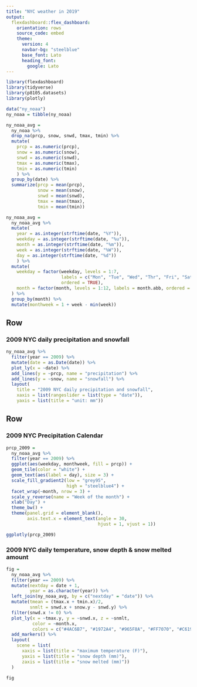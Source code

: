 ```yaml
---
title: "NYC weather in 2019"
output: 
  flexdashboard::flex_dashboard:
    orientation: rows
    source_code: embed
    theme:
      version: 4
      navbar-bg: "steelblue"
      base_font: Lato
      heading_font:
        google: Lato
---
```


```r
library(flexdashboard)
library(tidyverse)
library(p8105.datasets)
library(plotly)

data("ny_noaa")
ny_noaa = tibble(ny_noaa)

ny_noaa_avg = 
  ny_noaa %>% 
  drop_na(prcp, snow, snwd, tmax, tmin) %>% 
  mutate(
    prcp = as.numeric(prcp),
    snow = as.numeric(snow),
    snwd = as.numeric(snwd),
    tmax = as.numeric(tmax),
    tmin = as.numeric(tmin)
    ) %>% 
  group_by(date) %>% 
  summarize(prcp = mean(prcp),
            snow = mean(snow),
            snwd = mean(snwd),
            tmax = mean(tmax),
            tmin = mean(tmin))

ny_noaa_avg = 
  ny_noaa_avg %>% 
  mutate(
    year = as.integer(strftime(date, "%Y")),
    weekday = as.integer(strftime(date, "%u")),
    month = as.integer(strftime(date, "%m")),
    week = as.integer(strftime(date, "%W")),
    day = as.integer(strftime(date, "%d"))
    ) %>% 
  mutate(
    weekday = factor(weekday, levels = 1:7, 
                     labels = c("Mon", "Tue", "Wed", "Thr", "Fri", "Sat", "Sun"), 
                     ordered = TRUE),
    month = factor(month, levels = 1:12, labels = month.abb, ordered = TRUE)
  ) %>% 
  group_by(month) %>% 
  mutate(monthweek = 1 + week - min(week))
```

Row {data-height=350}
-----------------------------------------------------------------------

### 2009 NYC daily precipitation and snowfall

```r
ny_noaa_avg %>%  
  filter(year == 2009) %>%
  mutate(date = as.Date(date)) %>% 
  plot_ly(x = ~date) %>% 
  add_lines(y = ~prcp, name = "precipitation") %>% 
  add_lines(y = ~snow, name = "snowfall") %>% 
  layout(
    title = "2009 NYC daily precipitation and snowfall",
    xaxis = list(rangeslider = list(type = "date")),
    yaxis = list(title = "unit: mm"))
```

Row {data-height=650}
-----------------------------------------------------------------------

### 2009 NYC Precipitation Calendar

```r
prcp_2009 = 
  ny_noaa_avg %>% 
  filter(year == 2009) %>% 
  ggplot(aes(weekday, monthweek, fill = prcp)) + 
  geom_tile(color = "white") + 
  geom_text(aes(label = day), size = 3) + 
  scale_fill_gradient2(low = "grey95",  
                       high = "steelblue4") +
  facet_wrap(~month, nrow = 3) + 
  scale_y_reverse(name = "Week of the month") + 
  xlab("Day") +
  theme_bw() +
  theme(panel.grid = element_blank(),
        axis.text.x = element_text(angle = 30, 
                                   hjust = 1, vjust = 1))

ggplotly(prcp_2009)
```


### 2009 NYC daily temperature, snow depth & snow melted amount

```r
fig =
  ny_noaa_avg %>% 
  filter(year == 2009) %>% 
  mutate(nextday = date + 1,
         year = as.character(year)) %>% 
  left_join(ny_noaa_avg, by = c("nextday" = "date")) %>% 
  mutate(tmean = (tmax.x + tmin.x)/2,
         snmlt = snwd.x + snow.y - snwd.y) %>% 
  filter(snwd.x != 0) %>% 
  plot_ly(x = ~tmax.y, y = ~snwd.x, z = ~snmlt, 
          color = ~month.x, 
          colors = c("#4AC6B7", "#1972A4", "#965F8A", "#FF7070", "#C61951")) %>% 
  add_markers() %>% 
  layout(
    scene = list(
      xaxis = list(title = "maximum temperature (F)"),
      yaxis = list(title = "snow depth (mm)"),
      zaxis = list(title = "snow melted (mm)"))
  )

fig
```



